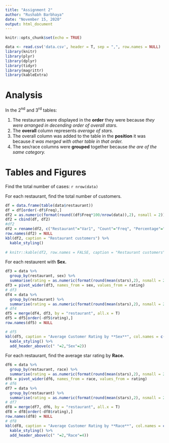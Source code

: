 ```yaml
---
title: "Assignment 2"
author: "Rushabh Barbhaya"
date: "November 15, 2020"
output: html_document
---
```


```r
knitr::opts_chunk$set(echo = TRUE)
```


```r
data <- read.csv('data.csv', header = T, sep = ",", row.names = NULL)
library(knitr)
library(plyr)
library(dplyr)
library(tidyr)
library(magrittr)
library(kableExtra)
```


# Analysis

In the 2^nd^ and 3^rd^ tables:

  1.  The restaurants were displayed in the **order** they were because *they were arranged in decending order of overall stars.*
  2.  The **overall** column represents *average of stars.* 
  3.  The overall column was added to the table in the **position** it was because *it was merged with other table in that order.*
  4.  The sex/race columns were **grouped** together because *the are of the same category.* 

# Tables and Figures

Find the total number of cases: `r nrow(data)`

For each restaurant, find the total number of customers.

```r
df = data.frame(table(data$restaurant))
df = df[order(-df$Freq),]
df2 = as.numeric(format(round((df$Freq*100/nrow(data)),2), nsmall = 2))
df2 = cbind(df, df2)
#df2
df2 = rename(df2, c("Restaurant"="Var1", "Count"="Freq", "Percentage"="df2"))
row.names(df2) = NULL
kbl(df2, caption = "Restaurant customers") %>% 
  kable_styling()
  
# knitr::kable(df2, row.names = FALSE, caption = "Restaurant customers")
```

For each restaurent with **Sex.**

```r
df3 = data %>%
  group_by(restaurant, sex) %>% 
  summarise(rating = as.numeric(format(round(mean(stars),2), nsmall = 2))) 
df3 = pivot_wider(df3, names_from = sex, values_from = rating)
# df3
df4 = data %>%
  group_by(restaurant) %>% 
  summarise(rating = as.numeric(format(round(mean(stars),2), nsmall = 2))) 
# df4
df5 = merge(df4, df3, by = "restaurant", all.x = T)
df5 = df5[order(-df5$rating),]
row.names(df5) = NULL

# df5
kbl(df5, caption = "Average Customer Rating by **Sex**", col.names = c("Restaurant", "Overall", "Female", "Male")) %>% 
  kable_styling() %>% 
  add_header_above(c(" "=2,"Sex"=2))
```
 
For each restaurant, find the average star rating by **Race.**

```r
df6 = data %>%
  group_by(restaurant, race) %>% 
  summarise(rating = as.numeric(format(round(mean(stars),2), nsmall = 2))) 
df6 = pivot_wider(df6, names_from = race, values_from = rating)
# df6
df7 = data %>%
  group_by(restaurant) %>% 
  summarise(rating = as.numeric(format(round(mean(stars),2), nsmall = 2))) 
# df7
df8 = merge(df7, df6, by = "restaurant", all.x = T)
df8 = df8[order(-df8$rating),]
row.names(df8) = NULL
# df8
kbl(df8, caption = "Average Customer Rating by **Race**", col.names = c("Restaurant", "Overall", "Black", "Hispanic", "Other", "White")) %>%
  kable_styling() %>%
  add_header_above(c(" "=2,"Race"=4))
```